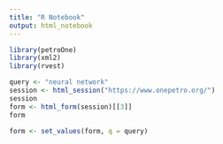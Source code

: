 ```yaml
---
title: "R Notebook"
output: html_notebook
---
```



```r
library(petroOne)
library(xml2)
library(rvest)

query <- "neural network"
session <- html_session("https://www.onepetro.org/")
session
form <- html_form(session)[[3]]
form
```

```r
form <- set_values(form, q = query)
```
